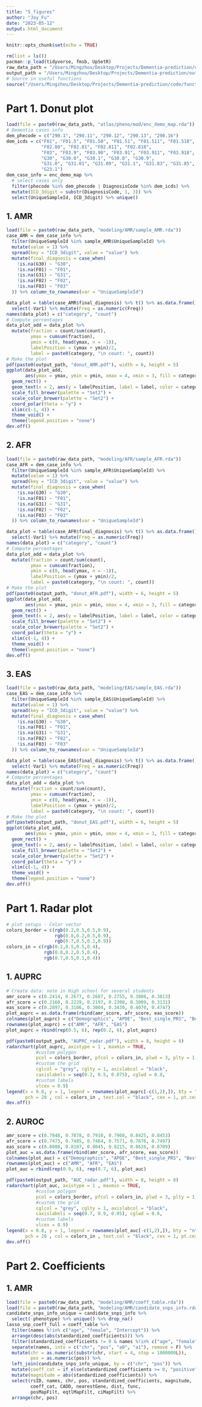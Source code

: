 ```yaml
---
title: "5_figures"
author: "Joy_Fu"
date: "2023-05-12"
output: html_document
---
```


```r
knitr::opts_chunk$set(echo = TRUE)
```

```r
rm(list = ls())
pacman::p_load(tidyverse, fmsb, UpSetR)
raw_data_path = "/Users/Mingzhou/Desktop/Projects/Dementia-prediction/data/"
output_path = "/Users/Mingzhou/Desktop/Projects/Dementia-prediction/output/"
# Source in useful functions
source("/Users/Mingzhou/Desktop/Projects/Dementia-prediction/code/functions.R")
```

# Part 1. Donut plot
```r
load(file = paste0(raw_data_path, "atlas/pheno/mod/enc_demo_map.rda"))
# Dementia cases info
dem_phecode = c("290.1", "290.11", "290.12", "290.13", "290.16")
dem_icds = c("F01", "F01.5", "F01.50", "F01.51", "F01.511", "F01.518",
             "F02.80", "F02.81", "F02.811", "F02.818", 
             "F03", "F03.9", "F03.90", "F03.91", "F03.911", "F03.918",
             "G30", "G30.0", "G30.1", "G30.8", "G30.9",
             "G31.0", "G31.01", "G31.09", "G31.1", "G31.83", "G31.85", 
             "G23.1")
dem_case_info = enc_demo_map %>% 
  # select cases only
  filter(phecode %in% dem_phecode | DiagnosisCode %in% dem_icds) %>% 
  mutate(ICD_3digit = substr(DiagnosisCode, 1, 3)) %>% 
  select(UniqueSampleId, ICD_3digit) %>% unique()
```

## 1. AMR
```r
load(file = paste0(raw_data_path, "modeling/AMR/sample_AMR.rda"))
case_AMR = dem_case_info %>% 
  filter(UniqueSampleId %in% sample_AMR$UniqueSampleId) %>% 
  mutate(value = 1) %>% 
  spread(key = "ICD_3digit", value = "value") %>% 
  mutate(final_diagnosis = case_when(
    !is.na(G30) ~ "G30",
    !is.na(F01) ~ "F01",
    !is.na(G31) ~ "G31",
    !is.na(F02) ~ "F02",
    !is.na(F03) ~ "F03"
  )) %>% column_to_rownames(var = "UniqueSampleId")

data_plot = table(case_AMR$final_diagnosis) %>% t() %>% as.data.frame() %>% 
  select(-Var1) %>% mutate(Freq = as.numeric(Freq))
names(data_plot) = c("category", "count")
# Compute percentages
data_plot_add = data_plot %>% 
  mutate(fraction = count/sum(count),
         ymax = cumsum(fraction),
         ymin = c(0, head(ymax, n = -1)),
         labelPosition = (ymax + ymin)/2,
         label = paste0(category, "\n count: ", count))
# Make the plot
pdf(paste0(output_path, "donut_AMR.pdf"), width = 6, height = 5)
ggplot(data_plot_add, 
       aes(ymax = ymax, ymin = ymin, xmax = 4, xmin = 3, fill = category)) +
  geom_rect() + 
  geom_text(x = 2, aes(y = labelPosition, label = label, color = category), size = 4) +
  scale_fill_brewer(palette = "Set2") +
  scale_color_brewer(palette = "Set2") +
  coord_polar(theta = "y") +
  xlim(c(-1, 4)) +
  theme_void() +
  theme(legend.position = "none")
dev.off()
```

## 2. AFR
```r
load(file = paste0(raw_data_path, "modeling/AFR/sample_AFR.rda"))
case_AFR = dem_case_info %>% 
  filter(UniqueSampleId %in% sample_AFR$UniqueSampleId) %>% 
  mutate(value = 1) %>% 
  spread(key = "ICD_3digit", value = "value") %>% 
  mutate(final_diagnosis = case_when(
    !is.na(G30) ~ "G30",
    !is.na(F01) ~ "F01",
    !is.na(G31) ~ "G31",
    !is.na(F02) ~ "F02",
    !is.na(F03) ~ "F03"
  )) %>% column_to_rownames(var = "UniqueSampleId")

data_plot = table(case_AFR$final_diagnosis) %>% t() %>% as.data.frame() %>% 
  select(-Var1) %>% mutate(Freq = as.numeric(Freq))
names(data_plot) = c("category", "count")
# Compute percentages
data_plot_add = data_plot %>% 
  mutate(fraction = count/sum(count),
         ymax = cumsum(fraction),
         ymin = c(0, head(ymax, n = -1)),
         labelPosition = (ymax + ymin)/2,
         label = paste0(category, "\n count: ", count))
# Make the plot
pdf(paste0(output_path, "donut_AFR.pdf"), width = 6, height = 5)
ggplot(data_plot_add, 
       aes(ymax = ymax, ymin = ymin, xmax = 4, xmin = 3, fill = category)) +
  geom_rect() + 
  geom_text(x = 2, aes(y = labelPosition, label = label, color = category), size = 4) +
  scale_fill_brewer(palette = "Set2") +
  scale_color_brewer(palette = "Set2") +
  coord_polar(theta = "y") +
  xlim(c(-1, 4)) +
  theme_void() +
  theme(legend.position = "none")
dev.off()
```

## 3. EAS
```r
load(file = paste0(raw_data_path, "modeling/EAS/sample_EAS.rda"))
case_EAS = dem_case_info %>% 
  filter(UniqueSampleId %in% sample_EAS$UniqueSampleId) %>% 
  mutate(value = 1) %>% 
  spread(key = "ICD_3digit", value = "value") %>% 
  mutate(final_diagnosis = case_when(
    !is.na(G30) ~ "G30",
    !is.na(F01) ~ "F01",
    !is.na(G31) ~ "G31",
    !is.na(F02) ~ "F02",
    !is.na(F03) ~ "F03"
  )) %>% column_to_rownames(var = "UniqueSampleId")

data_plot = table(case_EAS$final_diagnosis) %>% t() %>% as.data.frame() %>% 
  select(-Var1) %>% mutate(Freq = as.numeric(Freq))
names(data_plot) = c("category", "count")
# Compute percentages
data_plot_add = data_plot %>% 
  mutate(fraction = count/sum(count),
         ymax = cumsum(fraction),
         ymin = c(0, head(ymax, n = -1)),
         labelPosition = (ymax + ymin)/2,
         label = paste0(category, "\n count: ", count))
# Make the plot
pdf(paste0(output_path, "donut_EAS.pdf"), width = 6, height = 5)
ggplot(data_plot_add, 
       aes(ymax = ymax, ymin = ymin, xmax = 4, xmin = 3, fill = category)) +
  geom_rect() + 
  geom_text(x = 2, aes(y = labelPosition, label = label, color = category), size = 4) +
  scale_fill_brewer(palette = "Set2") +
  scale_color_brewer(palette = "Set2") +
  coord_polar(theta = "y") +
  xlim(c(-1, 4)) +
  theme_void() +
  theme(legend.position = "none")
dev.off()
```


# Part 1. Radar plot
```r
# plot setups - Color vector
colors_border = c(rgb(0.2,0.5,0.5,0.9), 
                  rgb(0.8,0.2,0.5,0.9), 
                  rgb(0.7,0.5,0.1,0.9))
colors_in = c(rgb(0.2,0.5,0.5,0.4), 
              rgb(0.8,0.2,0.5,0.4), 
              rgb(0.7,0.5,0.1,0.4))
```

## 1. AUPRC
```r
# Create data: note in High school for several students
amr_score = c(0.2414, 0.2677, 0.2687, 0.2755, 0.3808, 0.3813)
afr_score = c(0.2160, 0.2229, 0.2197, 0.2300, 0.3009, 0.3131)
eas_score = c(0.2897, 0.3106, 0.3004, 0.3430, 0.4070, 0.4747)
plot_auprc = as.data.frame(rbind(amr_score, afr_score, eas_score))
colnames(plot_auprc) = c("Demographics", "APOE", "Best_single_PRS", "Best_multiple_PRS", "LASSO_neuro_map", "Best_non-linear_ML")
rownames(plot_auprc) = c("AMR", "AFR", "EAS")
plot_auprc = rbind(rep(0.5, 6), rep(0.2, 6), plot_auprc)

pdf(paste0(output_path, "AUPRC_radar.pdf"), width = 8, height = 8)
radarchart(plot_auprc, axistype = 1 , maxmin = TRUE,
           #custom polygon
           pcol = colors_border, pfcol = colors_in, plwd = 3, plty = 1,
           #custom the grid
           cglcol = "grey", cglty = 1, axislabcol = "black", 
           caxislabels = seq(0.2, 0.5, 0.075), cglwd = 0.8,
           #custom labels
           vlcex = 0.9)
legend(x = 0.8, y = 1, legend = rownames(plot_auprc[-c(1,2),]), bty = "n", 
       pch = 20 , col = colors_in , text.col = "black", cex = 1, pt.cex = 2)
dev.off()
```

## 2. AUROC
```r
amr_score = c(0.7848, 0.7878, 0.7910, 0.7908, 0.8425, 0.8453)
afr_score = c(0.7473, 0.7485, 0.7464, 0.7571, 0.7676, 0.7497)
eas_score = c(0.8088, 0.8107, 0.8045, 0.8215, 0.8626, 0.8709)
plot_auc = as.data.frame(rbind(amr_score, afr_score, eas_score))
colnames(plot_auc) = c("Demographics", "APOE", "Best_single_PRS", "Best_multiple_PRS", "LASSO_neuro_map", "Best_non-linear_ML")
rownames(plot_auc) = c("AMR", "AFR", "EAS")
plot_auc = rbind(rep(0.9, 6), rep(0.7, 6), plot_auc)

pdf(paste0(output_path, "AUC_radar.pdf"), width = 8, height = 8)
radarchart(plot_auc, axistype = 1 , maxmin = TRUE,
           #custom polygon
           pcol = colors_border, pfcol = colors_in, plwd = 3, plty = 1,
           #custom the grid
           cglcol = "grey", cglty = 1, axislabcol = "black", 
           caxislabels = seq(0.7, 0.9, 0.05), cglwd = 0.8,
           #custom labels
           vlcex = 0.9)
legend(x = 0.8, y = 1, legend = rownames(plot_auc[-c(1,2),]), bty = "n", 
       pch = 20 , col = colors_in , text.col = "black", cex = 1, pt.cex = 2)
dev.off()
```

# Part 2. Coefficients
## 1. AMR
```r
load(file = paste0(raw_data_path, "modeling/AMR/coeff_table.rda"))
load(file = paste0(raw_data_path, "modeling/AMR/candidate_snps_info.rda"))
candidate_snps_info_unique = candidate_snps_info %>% 
  select(-phenotype) %>% unique() %>% drop_na()
lasso_snp_coeff_full = coeff_table %>% 
  filter(names %!in% c("age", "female", "Intercept")) %>%
  arrange(desc(abs(standardized_coefficients))) %>% 
  filter(standardized_coefficients != 0 & names %!in% c("age", "female", "Intercept")) %>% 
  separate(names, into = c("chr", "pos", "a0", "a1"), remove = F) %>% 
  mutate(chr = as.numeric(substr(chr, start = 4, stop = 1000000L)),
         pos = as.numeric(pos)) %>% 
  left_join(candidate_snps_info_unique, by = c("chr", "pos")) %>% 
  mutate(coeff_cat = if_else(standardized_coefficients >= 0, "positive", "negative")) %>% 
  mutate(magnitude = abs(standardized_coefficients)) %>% 
  select(rsID, names, chr, pos, standardized_coefficients, magnitude,
         coeff_cat, CADD, nearestGene, dist, func, 
         posMapFilt, eqtlMapFilt, ciMapFilt) %>% 
  arrange(chr, pos)
```

